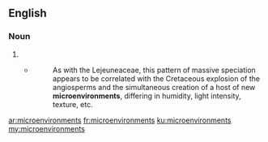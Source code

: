 ==English==

===Noun===
{{head|en|plural}}

# {{plural of|microenvironment|lang=en}}
#* {{RQ:Schuster Hepaticae V|3-4}}
#*: As with the Lejeuneaceae, this pattern of massive speciation appears to be correlated with the Cretaceous explosion of the angiosperms and the simultaneous creation of a host of new '''microenvironments''', differing in humidity, light intensity, texture, etc.

[[ar:microenvironments]]
[[fr:microenvironments]]
[[ku:microenvironments]]
[[my:microenvironments]]